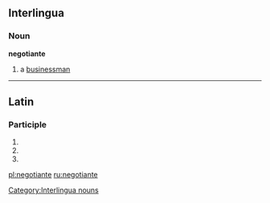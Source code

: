 ==Interlingua==

===Noun===
'''negotiante'''

# a [[businessman]]

[[Category:Interlingua nouns]]

----

==Latin==

===Participle===
{{la-part-form|negōtiante}}

# {{inflection of|negotians|negōtiāns|dat|m|s|lang=la}}
# {{inflection of|negotians|negōtiāns|dat|f|s|lang=la}}
# {{inflection of|negotians|negōtiāns|dat|n|s|lang=la}}


[[pl:negotiante]]
[[ru:negotiante]]